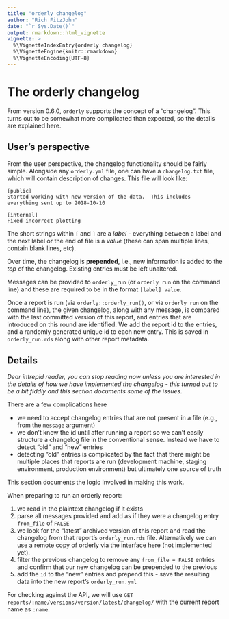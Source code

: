 ```yaml
---
title: "orderly changelog"
author: "Rich FitzJohn"
date: "`r Sys.Date()`"
output: rmarkdown::html_vignette
vignette: >
  %\VignetteIndexEntry{orderly changelog}
  %\VignetteEngine{knitr::rmarkdown}
  %\VignetteEncoding{UTF-8}
---
```


# The orderly changelog

From version 0.6.0, `orderly` supports the concept of a
"changelog".  This turns out to be somewhat more complicated than
expected, so the details are explained here.

## User's perspective

From the user perspective, the changelog functionality should be
fairly simple.  Alongside any `orderly.yml` file, one can have a
`changelog.txt` file, which will contain description of changes.
This file will look like:

```plain
[public]
Started working with new version of the data.  This includes
everything sent up to 2018-10-10

[internal]
Fixed incorrect plotting
```

The short strings within `[` and `]` are a _label_ - everything
between a label and the next label or the end of file is a _value_
(these can span multiple lines, contain blank lines, etc).

Over time, the changelog is **prepended**, i.e., new information is
added to the _top_ of the changelog.  Existing entries must be left
unaltered.

Messages can be provided to `orderly_run` (or `orderly run` on the command line) and these are required to be in the format `[label] value`.

Once a report is run (via `orderly::orderly_run()`, or via `orderly run` on the command line), the given changelog, along with any
message, is compared with the last committed version of this report,
and entries that are introduced on this round are identified.  We add
the report id to the entries, and a randomly generated unique id to each new entry.  This is saved in `orderly_run.rds` along with other report metadata.

## Details

_Dear intrepid reader, you can stop reading now unless you are interested in the details of how we have implemented the changelog - this turned out to be a bit fiddly and this section documents some of the issues._

There are a few complications here

* we need to accept changelog entries that are not present in a file (e.g., from the `message` argument)
* we don't know the id until after running a report so we can't easily structure a changelog file in the conventional sense.  Instead we have to detect "old" and "new" entries
* detecting "old" entries is complicated by the fact that there might be multiple places that reports are run (development machine, staging environment, production environment) but ultimately one source of truth

This section documents the logic involved in making this work.

When preparing to run an orderly report:

1. we read in the plaintext changelog if it exists
1. parse all messages provided and add as if they were a changelog entry `from_file` of `FALSE`
1. we look for the "latest" archived version of this report and read the changelog from that report's `orderly_run.rds` file.  Alternatively we can use a remote copy of orderly via the interface here (not implemented yet).
1. filter the previous changelog to remove any `from_file = FALSE` entries and confirm that our new changelog can be prepended to the previous
1. add the `id` to the "new" entries and prepend this - save the resulting data into the new report's `orderly_run.yml`

For checking against the API, we will use `GET reports/:name/versions/version/latest/changelog/` with the current report name as `:name`.
